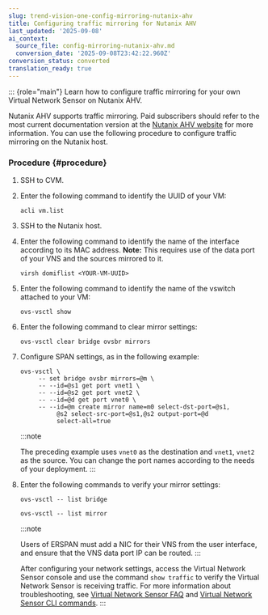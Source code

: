 ```yaml
---
slug: trend-vision-one-config-mirroring-nutanix-ahv
title: Configuring traffic mirroring for Nutanix AHV
last_updated: '2025-09-08'
ai_context:
  source_file: config-mirroring-nutanix-ahv.md
  conversion_date: '2025-09-08T23:42:22.960Z'
conversion_status: converted
translation_ready: true
---
```


::: {role="main"}
Learn how to configure traffic mirroring for your own Virtual Network Sensor on Nutanix AHV.

Nutanix AHV supports traffic mirroring. Paid subscribers should refer to the most current documentation version at the [Nutanix AHV website](https://portal.nutanix.com/page/documents/list?type=software&filterKey=software&filterVal=AHV) for more information. You can use the following procedure to configure traffic mirroring on the Nutanix host.

### Procedure {#procedure}

1.  SSH to CVM.

2.  Enter the following command to identify the UUID of your VM:

    ``` codeblock
    acli vm.list
    ```

3.  SSH to the Nutanix host.

4.  Enter the following command to identify the name of the interface according to its MAC address. **Note:** This requires use of the data port of your VNS and the sources mirrored to it.

    ``` codeblock
    virsh domiflist <YOUR-VM-UUID>
    ```

5.  Enter the following command to identify the name of the vswitch attached to your VM:

    ``` codeblock
    ovs-vsctl show
    ```

6.  Enter the following command to clear mirror settings:

    ``` codeblock
    ovs-vsctl clear bridge ovsbr mirrors
    ```

7.  Configure SPAN settings, as in the following example:

    ``` codeblock
    ovs-vsctl \
         -- set bridge ovsbr mirrors=@m \
         -- --id=@s1 get port vnet1 \
         -- --id=@s2 get port vnet2 \
         -- --id=@d get port vnet0 \
         -- --id=@m create mirror name=m0 select-dst-port=@s1,
              @s2 select-src-port=@s1,@s2 output-port=@d 
              select-all=true
    ```

    :::note

    The preceding example uses `vnet0` as the destination and `vnet1`, `vnet2` as the source. You can change the port names according to the needs of your deployment.
    :::

8.  Enter the following commands to verify your mirror settings:

    ``` codeblock
    ovs-vsctl -- list bridge
    ```

    ``` codeblock
    ovs-vsctl -- list mirror
    ```

    :::note

    Users of ERSPAN must add a NIC for their VNS from the user interface, and ensure that the VNS data port IP can be routed.
    :::

    After configuring your network settings, access the Virtual Network Sensor console and use the command `show traffic` to verify the Virtual Network Sensor is receiving traffic. For more information about troubleshooting, see [Virtual Network Sensor FAQ](virtual-network-sensor-faqs.mdx) and [Virtual Network Sensor CLI commands](virtual-network-sensor-cli-commands.mdx).
:::
